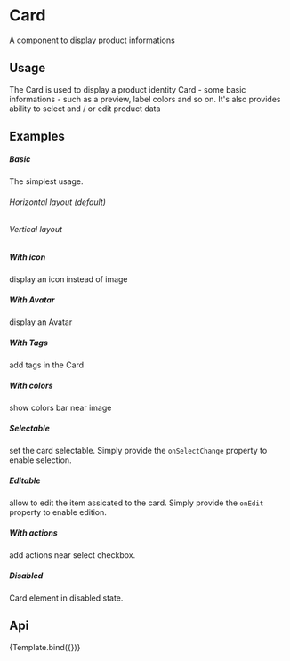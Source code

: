 
<Meta
    title="Design System/DataDisplay/Card"
    argTypes={CardArgTypes}
/>

# Card

A component to display product informations

## Usage

The Card is used to display a product identity Card - some basic informations - such as a preview, label colors and so on.
It's also provides ability to select and / or edit product data

## Examples

##### Basic
The simplest usage.

###### Horizontal layout (default)

<CustomCanvas content={Exemples.Basic} source={Sources.Basic} />

###### Vertical layout

<CustomCanvas content={Exemples.Vertical} source={Sources.Vertical} />

##### With icon
display an icon instead of image

<CustomCanvas content={Exemples.Icon} source={Sources.Icon} />

##### With Avatar
display an Avatar

<CustomCanvas content={Exemples.Avatar} source={Sources.Avatar} />

##### With Tags
add tags in the Card

<CustomCanvas content={Exemples.Tags} source={Sources.Tags} />


##### With colors
show colors bar near image

<CustomCanvas content={Exemples.Colors} source={Sources.Colors} />

##### Selectable
set the card selectable. Simply provide the `onSelectChange` property to enable selection.

<CustomCanvas content={Exemples.Selectable} source={Sources.Selectable} />

##### Editable
allow to edit the item assicated to the card. Simply provide the `onEdit` property to enable edition.

<CustomCanvas content={Exemples.Editable} source={Sources.Editable} />

##### With actions
add actions near select checkbox.

<CustomCanvas content={Exemples.Actions} source={Sources.Actions} />

##### Disabled
Card element in disabled state.

<CustomCanvas content={Exemples.Disabled} source={Sources.Disabled} />

## Api

<Canvas>
    <Story name="Card">{Template.bind({})}</Story>
</Canvas>

<Controls story="Card" />